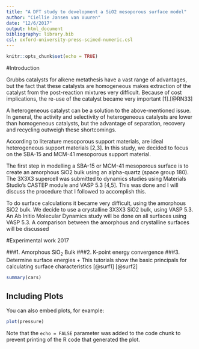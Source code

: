 ```yaml
---
title: "A DFT study to development a SiO2 mesoporous surface model"
author: "Ciellie Jansen van Vuuren"
date: "12/6/2017"
output: html_document
bibliography: library.bib
csl: oxford-university-press-scimed-numeric.csl
---
```


```r
knitr::opts_chunk$set(echo = TRUE)
```

#Introduction

Grubbs catalysts for alkene metathesis have a vast range of advantages, but the fact that these catalysts are homogeneous makes extraction of the catalyst from the post-reaction mixtures very difficult. Because of cost implications, the re-use of the catalyst became very important [1].[@RN33]

A heterogeneous catalyst can be a solution to the above-mentioned issue. In general, the activity and selectivity of heterogeneous catalysts are lower than homogeneous catalysts, but the advantage of separation, recovery and recycling outweigh these shortcomings.

According to literature mesoporous support materials, are ideal heterogeneous support materials [2,3]. In this study, we decided to focus on the SBA-15 and MCM-41 mesoporous support material.

The first step in modelling a SBA-15 or MCM-41 mesoporous surface is to create an amorphous SiO2 bulk using an alpha-quartz (space group 180). The 3X3X3 supercell was submitted to dynamics studies using Materials Studio's CASTEP module and VASP 5.3 [4,5]. This was done and I will discuss the procedure that I followed to accomplish this.

To do surface calculations it became very difficult, using the amorphous SiO2 bulk. We decide to use a crystalline 3X3X3 SiO2 bulk, using VASP 5.3. An Ab Initio Molecular Dynamics study will be done on all surfaces using VASP 5.3. A comparison between the amorphous and crystalline surfaces will be discussed

#Experimental work 2017

###1. Amorphous SiO~2~ Bulk
###2. K-point energy convergence
###3. Determine surface energies
   + This tutorials show the basic principals for calculating surface characteristics [@surf1] [@surf2]

```r
summary(cars)
```

## Including Plots

You can also embed plots, for example:

```r
plot(pressure)
```

Note that the `echo = FALSE` parameter was added to the code chunk to prevent printing of the R code that generated the plot.
